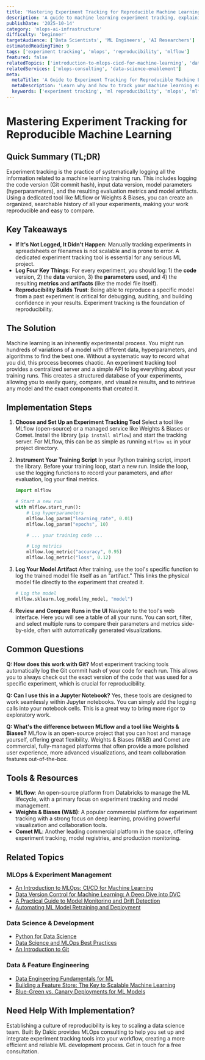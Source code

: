 ```yaml
---
title: 'Mastering Experiment Tracking for Reproducible Machine Learning'
description: 'A guide to machine learning experiment tracking, explaining how to log parameters, metrics, and artifacts to ensure your ML experiments are reproducible and comparable.'
publishDate: '2025-10-14'
category: 'mlops-ai-infrastructure'
difficulty: 'beginner'
targetAudience: ['Data Scientists', 'ML Engineers', 'AI Researchers']
estimatedReadingTime: 9
tags: ['experiment tracking', 'mlops', 'reproducibility', 'mlflow']
featured: false
relatedTopics: ['introduction-to-mlops-cicd-for-machine-learning', 'data-version-control-for-ml-deep-dive-into-dvc', 'guide-to-model-monitoring-and-drift-detection', 'automating-ml-model-retraining-and-deployment', 'python-for-data-science', 'data-science-and-ml-ops-best-practices', 'an-introduction-to-git', 'data-engineering-fundamentals-for-ml', 'building-a-feature-store-for-scalable-ml', 'blue-green-vs-canary-deployments-for-ml-models']
relatedServices: ['mlops-consulting', 'data-science-enablement']
meta:
  metaTitle: 'A Guide to Experiment Tracking for Reproducible Machine Learning'
  metaDescription: 'Learn why and how to track your machine learning experiments. This guide covers logging parameters, metrics, and artifacts with tools like MLflow to ensure reproducibility.'
  keywords: ['experiment tracking', 'ml reproducibility', 'mlops', 'mlflow']
---
```


# Mastering Experiment Tracking for Reproducible Machine Learning

## Quick Summary (TL;DR)

Experiment tracking is the practice of systematically logging all the information related to a machine learning training run. This includes logging the code version (Git commit hash), input data version, model parameters (hyperparameters), and the resulting evaluation metrics and model artifacts. Using a dedicated tool like MLflow or Weights & Biases, you can create an organized, searchable history of all your experiments, making your work reproducible and easy to compare.

## Key Takeaways

- **If It's Not Logged, It Didn't Happen**: Manually tracking experiments in spreadsheets or filenames is not scalable and is prone to error. A dedicated experiment tracking tool is essential for any serious ML project.
- **Log Four Key Things**: For every experiment, you should log: 1) the **code** version, 2) the **data** version, 3) the **parameters** used, and 4) the resulting **metrics** and **artifacts** (like the model file itself).
- **Reproducibility Builds Trust**: Being able to reproduce a specific model from a past experiment is critical for debugging, auditing, and building confidence in your results. Experiment tracking is the foundation of reproducibility.

## The Solution

Machine learning is an inherently experimental process. You might run hundreds of variations of a model with different data, hyperparameters, and algorithms to find the best one. Without a systematic way to record what you did, this process becomes chaotic. An experiment tracking tool provides a centralized server and a simple API to log everything about your training runs. This creates a structured database of your experiments, allowing you to easily query, compare, and visualize results, and to retrieve any model and the exact components that created it.

## Implementation Steps

1.  **Choose and Set Up an Experiment Tracking Tool**
    Select a tool like MLflow (open-source) or a managed service like Weights & Biases or Comet. Install the library (`pip install mlflow`) and start the tracking server. For MLflow, this can be as simple as running `mlflow ui` in your project directory.

2.  **Instrument Your Training Script**
    In your Python training script, import the library. Before your training loop, start a new run. Inside the loop, use the logging functions to record your parameters, and after evaluation, log your final metrics.

    ```python
    import mlflow

    # Start a new run
    with mlflow.start_run():
        # Log hyperparameters
        mlflow.log_param("learning_rate", 0.01)
        mlflow.log_param("epochs", 10)

        # ... your training code ...

        # Log metrics
        mlflow.log_metric("accuracy", 0.95)
        mlflow.log_metric("loss", 0.12)
    ```

3.  **Log Your Model Artifact**
    After training, use the tool's specific function to log the trained model file itself as an "artifact." This links the physical model file directly to the experiment that created it.

    ```python
    # Log the model
    mlflow.sklearn.log_model(my_model, "model")
    ```

4.  **Review and Compare Runs in the UI**
    Navigate to the tool's web interface. Here you will see a table of all your runs. You can sort, filter, and select multiple runs to compare their parameters and metrics side-by-side, often with automatically generated visualizations.

## Common Questions

**Q: How does this work with Git?**
Most experiment tracking tools automatically log the Git commit hash of your code for each run. This allows you to always check out the exact version of the code that was used for a specific experiment, which is crucial for reproducibility.

**Q: Can I use this in a Jupyter Notebook?**
Yes, these tools are designed to work seamlessly within Jupyter notebooks. You can simply add the logging calls into your notebook cells. This is a great way to bring more rigor to exploratory work.

**Q: What's the difference between MLflow and a tool like Weights & Biases?**
MLflow is an open-source project that you can host and manage yourself, offering great flexibility. Weights & Biases (W&B) and Comet are commercial, fully-managed platforms that often provide a more polished user experience, more advanced visualizations, and team collaboration features out-of-the-box.

## Tools & Resources

- **MLflow**: An open-source platform from Databricks to manage the ML lifecycle, with a primary focus on experiment tracking and model management.
- **Weights & Biases (W&B)**: A popular commercial platform for experiment tracking with a strong focus on deep learning, providing powerful visualization and collaboration tools.
- **Comet ML**: Another leading commercial platform in the space, offering experiment tracking, model registries, and production monitoring.

## Related Topics

### MLOps & Experiment Management
- [An Introduction to MLOps: CI/CD for Machine Learning](/category/mlops-ai-infrastructure/introduction-to-mlops-cicd-for-machine-learning)
- [Data Version Control for Machine Learning: A Deep Dive into DVC](/category/mlops-ai-infrastructure/data-version-control-for-ml-deep-dive-into-dvc)
- [A Practical Guide to Model Monitoring and Drift Detection](/category/mlops-ai-infrastructure/guide-to-model-monitoring-and-drift-detection)
- [Automating ML Model Retraining and Deployment](/category/mlops-ai-infrastructure/automating-ml-model-retraining-and-deployment)

### Data Science & Development
- [Python for Data Science](/category/machine-learning/python-for-data-science)
- [Data Science and MLOps Best Practices](/category/machine-learning/data-science-and-ml-ops-best-practices)
- [An Introduction to Git](/topics/an-introduction-to-git)

### Data & Feature Engineering
- [Data Engineering Fundamentals for ML](/category/data-engineering/data-engineering-fundamentals-for-ml)
- [Building a Feature Store: The Key to Scalable Machine Learning](/category/mlops-ai-infrastructure/building-a-feature-store-for-scalable-ml)
- [Blue-Green vs. Canary Deployments for ML Models](/category/mlops-ai-infrastructure/blue-green-vs-canary-deployments-for-ml-models)

## Need Help With Implementation?

Establishing a culture of reproducibility is key to scaling a data science team. Built By Dakic provides MLOps consulting to help you set up and integrate experiment tracking tools into your workflow, creating a more efficient and reliable ML development process. Get in touch for a free consultation.
